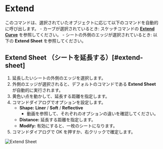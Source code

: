 
# Extend

<Reference shortcut="" command="Extend" button="" />

このコマンドは、選択されていたオブジェクトに応じて以下のコマンドを自動的に呼び出します。
    - カーブが選択されているとき: スケッチコマンドの [**Extend Curve**](../sketch/extend) を参照してください。
    - シートの外側のエッジが選択されているとき: 以下の **Extend Sheet** を参照してください。

## Extend Sheet （シートを延長する）[#extend-sheet]

1. 延長したいシートの外側のエッジを選択します。
2. 外側のエッジが選択されると、デフォルトのコマンドである **Extend Sheet** が自動的に実行されます。
3. 黄色い点を動かして、延長する距離を指定します。
4. コマンドダイアログでオプションを設定します。
    - **Shape:** **Liner** /  **Soft** /  **Reflective**
        - 動画を参照して、それぞれのオプションの違いを確認してください。
    - **Distance:** 延長する距離を指定します。
    - **Modify:** 有効にすると、一枚のシートになります。
5. コマンドダイアログで OK を押すか、右クリックで確定します。

![Extend Sheet](/img/extend-sheet.gif)



